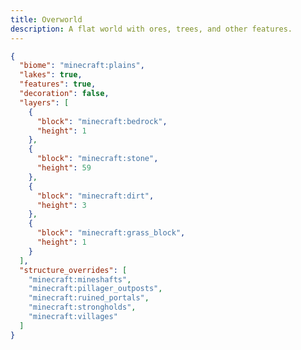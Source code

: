 ```yaml
---
title: Overworld
description: A flat world with ores, trees, and other features.
---
```


```json lineNumbers
{
  "biome": "minecraft:plains",
  "lakes": true,
  "features": true,
  "decoration": false,
  "layers": [
    {
      "block": "minecraft:bedrock",
      "height": 1
    },
    {
      "block": "minecraft:stone",
      "height": 59
    },
    {
      "block": "minecraft:dirt",
      "height": 3
    },
    {
      "block": "minecraft:grass_block",
      "height": 1
    }
  ],
  "structure_overrides": [
    "minecraft:mineshafts",
    "minecraft:pillager_outposts",
    "minecraft:ruined_portals",
    "minecraft:strongholds",
    "minecraft:villages"
  ]
}
```
